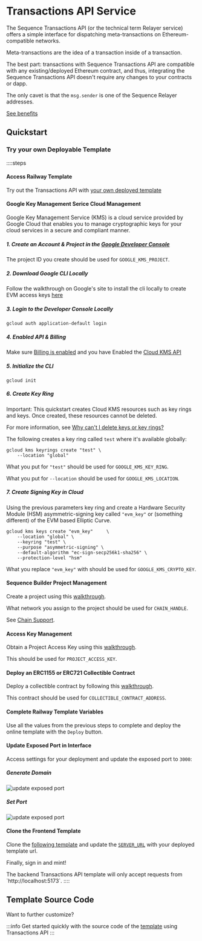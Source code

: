 
# Transactions API Service

The Sequence Transactions API (or the technical term Relayer service) offers a simple interface for dispatching meta-transactions on Ethereum-compatible networks.

Meta-transactions are the idea of a transaction inside of a transaction. 

The best part: transactions with Sequence Transactions API are compatible with any existing/deployed Ethereum contract, and thus, integrating the Sequence Transactions API doesn't require any changes to your contracts or dapp. 

The only cavet is that the `msg.sender` is one of the Sequence Relayer addresses.

[See benefits](/api/transactions/overview#benefits)

## Quickstart

### Try your own Deployable Template 

::::steps
#### Access Railway Template

Try out the Transactions API with [your own deployed template](https://railway.app/template/ERJVm2)

#### Google Key Management Serice Cloud Management
Google Key Management Service (KMS) is a cloud service provided by Google Cloud that enables you to manage cryptographic keys for your cloud services in a secure and compliant manner. 

##### 1. Create an Account & Project in the [Google Developer Console](https://console.cloud.google.com/apis/dashboard)

The project ID you create should be used for `GOOGLE_KMS_PROJECT`.

##### 2. Download Google CLI Locally
Follow the walkthrough on Google's site to install the cli locally to create EVM access keys [here](https://cloud.google.com/sdk/docs/install)

##### 3. Login to the Developer Console Locally 

```shell
gcloud auth application-default login
```

##### 4. Enabled API & Billing 

Make sure [Billing is enabled](https://cloud.google.com/billing/docs/how-to/verify-billing-enabled#console) and you have Enabled the [Cloud KMS API](https://console.cloud.google.com/flows/enableapi?apiid=cloudkms.googleapis.com&redirect=https://console.cloud.google.com&_ga=2.21571387.1641992167.1719602769-587765847.1712674892) 

##### 5. Initialize the CLI

```shell
gcloud init
```

##### 6. Create Key Ring 

<Callout type="warning">
Important: This quickstart creates Cloud KMS resources such as key rings and keys. Once created, these resources cannot be deleted. 

For more information, see [Why can't I delete keys or key rings?](https://cloud.google.com/kms/docs/faq#cannot_delete)
</Callout>

The following creates a key ring called `test` where it's available globally:

```shell
gcloud kms keyrings create "test" \
    --location "global"
```

What you put for `"test"` should be used for `GOOGLE_KMS_KEY_RING`.

What you put for `--location` should be used for `GOOGLE_KMS_LOCATION`.

##### 7. Create Signing Key in Cloud
Using the previous parameters key ring and create a Hardware Security Module (HSM) asymmetric-signing key called `"evm_key"` or (something different) of the EVM based Elliptic Curve.

```shell
gcloud kms keys create "evm_key"     \ 
    --location "global" \
    --keyring "test" \     
    --purpose "asymmetric-signing" \     
    --default-algorithm "ec-sign-secp256k1-sha256" \     
    --protection-level "hsm"
```

What you replace `"evm_key"` with should be used for `GOOGLE_KMS_CRYPTO_KEY`.

#### Sequence Builder Project Management

Create a project using this [walkthrough](/solutions/builder/getting-started).

What network you assign to the project should be used for `CHAIN_HANDLE`. 

See [Chain Support](/solutions/technical-references/chain-support). 

#### Access Key Management

Obtain a Project Access Key using this [walkthrough](/solutions/builder/getting-started#claim-an-api-access-key).

This should be used for `PROJECT_ACCESS_KEY`.

#### Deploy an ERC1155 or ERC721 Collectible Contract

Deploy a collectible contract by following this [walkthrough](/solutions/collectibles/contracts/deploy-an-item-collection).

This contract should be used for `COLLECTIBLE_CONTRACT_ADDRESS`.

#### Complete Railway Template Variables
Use all the values from the previous steps to complete and deploy the online template with the `Deploy` button.

#### Update Exposed Port in Interface
Access settings for your deployment and update the exposed port to `3000`:

##### Generate Domain
![update exposed port](/img/payments/transactions_api_service_deployed_generate_domain.png)

##### Set Port
![update exposed port](/img/payments/transactions_api_service_deployed_set_port_generate_domain.png)

#### Clone the Frontend Template

Clone the [following template](https://github.com/moskalyk/nodejs-transactions-api/tree/master) and update the [`SERVER_URL`](https://github.com/moskalyk/nodejs-transactions-api/blob/master/client/src/App.tsx#L8) with your deployed template url.

Finally, sign in and mint!

<Callout type='info'>
The backend Transactions API template will only accept requests from `http://localhost:5173`.
</Callout>
::::

## Template Source Code

Want to further customize?

:::info
Get started quickly with the source code of the [template](https://github.com/0xsequence-demos/template-node-transactions-backend) using Transactions API
:::